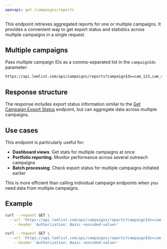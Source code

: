 ```yaml
---
openapi: get /campaigns/reports
---
```


<SnippetObjectReference objectName="Report" objectPath="report" />

This endpoint retrieves aggregated reports for one or multiple campaigns. It provides a convenient way to get export status and statistics across multiple campaigns in a single request.

## Multiple campaigns

Pass multiple campaign IDs as a comma-separated list in the `campaignIds` parameter:

```bash
https://api.lemlist.com/api/campaigns/reports?campaignIds=cam_123,cam_456,cam_789
```

## Response structure

The response includes export status information similar to the [Get Campaign Export Status](/api-reference/endpoints/campaigns/get-campaign-export-status) endpoint, but can aggregate data across multiple campaigns.

## Use cases

This endpoint is particularly useful for:
- **Dashboard views**: Get stats for multiple campaigns at once
- **Portfolio reporting**: Monitor performance across several outreach campaigns
- **Batch processing**: Check export status for multiple campaigns initiated earlier

<Tip>
This is more efficient than calling individual campaign endpoints when you need data from multiple campaigns.
</Tip>

## Example

<CodeGroup>

```bash Single campaign
curl --request GET \
  --url 'https://api.lemlist.com/api/campaigns/reports?campaignIds=cam_A1B2C3D4E5F6G7H8I9' \
    --header 'Authorization: Basic <encoded-value>'
```

```bash Multiple campaigns
curl --request GET \
  --url 'https://api.lemlist.com/api/campaigns/reports?campaignIds=cam_123,cam_456,cam_789' \
    --header 'Authorization: Basic <encoded-value>'
```

</CodeGroup>

